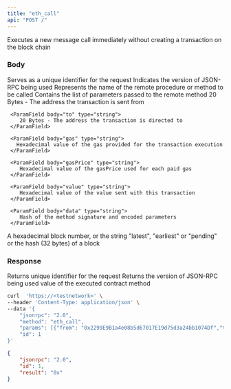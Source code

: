 ```yaml
---
title: "eth_call"
api: "POST /"
---
```


Executes a new message call immediately without creating a transaction on the block chain



### Body

<ParamField body="id" type="number" placeholder="1">
  Serves as a unique identifier for the request
</ParamField>

<ParamField body="jsonrpc" type="string" placeholder="2.0">
  Indicates the version of JSON-RPC being used
</ParamField>

<ParamField body="method" type="string" placeholder="eth_call">
  Represents the name of the remote procedure or method to be called
</ParamField>

<ParamField body="params" type="array">
  Contains the list of parameters passed to the remote method

  <Expandable title="TRANSACTION CALL ARGS">
     <ParamField body="from" type="string">
        20 Bytes - The address the transaction is sent from
     </ParamField>

     <ParamField body="to" type="string">
        20 Bytes - The address the transaction is directed to
     </ParamField>

     <ParamField body="gas" type="string">
       Hexadecimal value of the gas provided for the transaction execution
     </ParamField>

     <ParamField body="gasPrice" type="string">
        Hexadecimal value of the gasPrice used for each paid gas
     </ParamField>

     <ParamField body="value" type="string">
        Hexadecimal value of the value sent with this transaction
     </ParamField>

     <ParamField body="data" type="string">
        Hash of the method signature and encoded parameters
     </ParamField>


  </Expandable>

   <Expandable title="Block">
        <ParamField body="block" type="string">
        A hexadecimal block number, or the string "latest", "earliest" or "pending" or the hash (32 bytes) of a block
     </ParamField>
   </Expandable>
</ParamField>

### Response

<ResponseField name="id" type="number">
  Returns unique identifier for the request 
</ResponseField>

<ResponseField name="jsonrpc" type="string">
  Returns the version of JSON-RPC being used
</ResponseField>

<ResponseField name="value" type="string">
  value of the executed contract method
</ResponseField>

<RequestExample>

```bash Example Request
curl  'https://<testnetwork>' \
--header 'Content-Type: application/json' \
--data '{
    "jsonrpc": "2.0",
    "method": "eth_call",
    "params": [{"from": "0x2299E9B1a4e08b5d67017E19d75d3a24bb1074Df","to": "0xc7f999b83af6df9e67d0a37ee7e900bf38b3d013","value": "0x5f5e100"}, "latest"],
    "id": 1
}'
```

</RequestExample>

<ResponseExample>

```json Response
{
    "jsonrpc": "2.0",
    "id": 1,
    "result": "0x"
}
```

</ResponseExample>